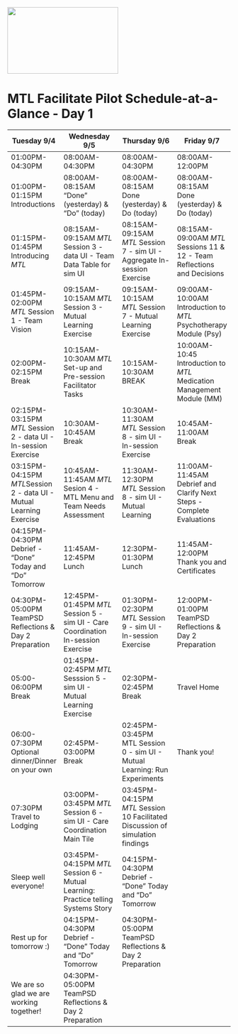 
<img src = "https://github.com/lzim/teampsd/blob/teampsd_style/mtl_logo/mtl_facilitate_sq_sm.png"
     height = "150" width = "250">  
     
# MTL Facilitate Pilot Schedule-at-a-Glance - Day 1

Tuesday 9/4                                                           | Wednesday 9/5                                                                     | Thursday 9/6                                                                  | Friday 9/7
------------                                                          |---------------                                                                    |--------------                                                                 |------------
01:00PM-04:30PM                                                       | 08:00AM-04:30PM                                                                   | 08:00AM-04:30PM                                                               | 08:00AM-12:00PM
01:00PM-01:15PM Introductions                                         | 08:00AM-08:15AM "Done" (yesterday) & "Do" (today)                                 | 08:00AM-08:15AM Done (yesterday) & Do (today)                                 | 08:00AM-08:15AM Done (yesterday) & Do (today)
01:15PM-01:45PM Introducing *MTL*                                     | 08:15AM-09:15AM *MTL* Session 3 - data UI - Team Data Table for sim UI            | 08:15AM-09:15AM *MTL* Session 7 - sim UI - Aggregate In-session Exercise      | 08:15AM-09:00AM *MTL* Sessions 11 & 12 - Team Reflections and Decisions
01:45PM-02:00PM *MTL* Session 1 - Team Vision                         | 09:15AM-10:15AM *MTL* Session 3 - Mutual Learning Exercise                        | 09:15AM-10:15AM *MTL* Session 7 - Mutual Learning Exercise                    | 09:00AM-10:00AM Introduction to *MTL* Psychotherapy Module (Psy)
02:00PM-02:15PM Break                                                 | 10:15AM-10:30AM *MTL* Set-up and Pre-session Facilitator Tasks                    | 10:15AM-10:30AM BREAK                                                         | 10:00AM-10:45 Introduction to *MTL* Medication Management Module (MM)
02:15PM-03:15PM *MTL* Session 2 - data UI - In-session Exercise       | 10:30AM-10:45AM Break                                                             | 10:30AM-11:30AM *MTL* Session 8 - sim UI - In-session Exercise                | 10:45AM-11:00AM Break
03:15PM-04:15PM *MTL*Session 2 - data UI - Mutual Learning Exercise   | 10:45AM-11:45AM *MTL* Sesion 4 - MTL Menu and Team Needs Assessment               | 11:30AM-12:30PM *MTL* Session 8 - sim UI - Mutual Learning                    | 11:00AM-11:45AM Debrief and Clarify Next Steps - Complete Evaluations
04:15PM-04:30PM Debrief - "Done" Today and "Do" Tomorrow              | 11:45AM-12:45PM Lunch                                                             | 12:30PM-01:30PM Lunch                                                         | 11:45AM-12:00PM Thank you and Certificates
04:30PM-05:00PM TeamPSD Reflections & Day 2 Preparation               | 12:45PM-01:45PM *MTL* Session 5 - sim UI - Care Coordination In-session Exercise  | 01:30PM-02:30PM *MTL* Session 9 - sim UI - In-session Exercise                | 12:00PM-01:00PM TeamPSD Reflections & Day 2 Preparation  
05:00-06:00PM Break                                                   | 01:45PM-02:45PM *MTL* Sesssion 5 - sim UI - Mutual Learning Exercise              | 02:30PM-02:45PM Break                                                         | Travel Home
06:00-07:30PM Optional dinner/Dinner on your own                      | 02:45PM-03:00PM Break                                                             | 02:45PM-03:45PM MTL Session 0 - sim UI - Mutual Learning: Run Experiments     | Thank you!                                                       
07:30PM Travel to Lodging                                             | 03:00PM-03:45PM *MTL* Session 6 - sim UI - Care Coordination Main Tile            | 03:45PM-04:15PM *MTL* Session 10 Facilitated Discussion of simulation findings|
Sleep well everyone!                                                  | 03:45PM-04:15PM *MTL* Session 6 - Mutual Learning: Practice telling Systems Story | 04:15PM-04:30PM Debrief - "Done" Today and "Do" Tomorrow                      |
Rest up for tomorrow :)                                               | 04:15PM-04:30PM Debrief - "Done" Today and "Do" Tomorrow                          | 04:30PM-05:00PM TeamPSD Reflections & Day 2 Preparation                       |
We are so glad we are working together!                               | 04:30PM-05:00PM TeamPSD Reflections & Day 2 Preparation                         


